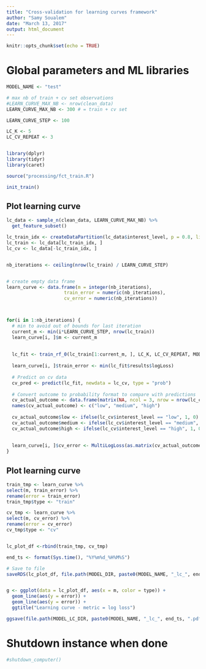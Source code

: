 ```yaml
---
title: "Cross-validation for learning curves framework"
author: "Samy Soualem"
date: "March 13, 2017"
output: html_document
---
```


```r
knitr::opts_chunk$set(echo = TRUE)
```


# Global parameters and ML libraries
```r
MODEL_NAME <- "test"

# max nb of train + cv set observations
#LEARN_CURVE_MAX_NB <- nrow(clean_data)
LEARN_CURVE_MAX_NB <- 300 # = train + cv set

LEARN_CURVE_STEP <- 100

LC_K <- 5
LC_CV_REPEAT <- 3


library(dplyr)
library(tidyr)
library(caret)

source("processing/fct_train.R")

init_train()
```

## Plot learning curve
```r

lc_data <- sample_n(clean_data, LEARN_CURVE_MAX_NB) %>% 
  get_feature_subset()

lc_train_idx <- createDataPartition(lc_data$interest_level, p = 0.8, list = FALSE)
lc_train <- lc_data[lc_train_idx, ]
lc_cv <- lc_data[-lc_train_idx, ]


nb_iterations <- ceiling(nrow(lc_train) / LEARN_CURVE_STEP)


# create empty data frame 
learn_curve <- data.frame(m = integer(nb_iterations),
                     train_error = numeric(nb_iterations),
                     cv_error = numeric(nb_iterations))



for(i in 1:nb_iterations) {
  # min to avoid out of bounds for last iteration
  current_m <- min(i*LEARN_CURVE_STEP, nrow(lc_train))
  learn_curve[i, ]$m <- current_m
  
  
  lc_fit <- train_rf_0(lc_train[1:current_m, ], LC_K, LC_CV_REPEAT, MODEL_NAME, save_model_rds = FALSE)
  
  learn_curve[i, ]$train_error <- min(lc_fit$results$logLoss)
  
  # Predict on cv data
  cv_pred <- predict(lc_fit, newdata = lc_cv, type = "prob")
  
  # Convert outcome to probability format to compare with predictions
  cv_actual_outcome <- data.frame(matrix(NA, ncol = 3, nrow = nrow(lc_cv)))
  names(cv_actual_outcome) <- c("low", "medium", "high")
  
  cv_actual_outcome$low <- ifelse(lc_cv$interest_level == "low", 1, 0)
  cv_actual_outcome$medium <- ifelse(lc_cv$interest_level == "medium", 1, 0)
  cv_actual_outcome$high <- ifelse(lc_cv$interest_level == "high", 1, 0)
    
  
  learn_curve[i, ]$cv_error <- MultiLogLoss(as.matrix(cv_actual_outcome), as.matrix(cv_pred))
}

```

## Plot learning curve
```r


train_tmp <- learn_curve %>%
select(m, train_error) %>%
rename(error = train_error)
train_tmp$type <- "train"

cv_tmp <- learn_curve %>%
select(m, cv_error) %>%
rename(error = cv_error)
cv_tmp$type <- "cv"


lc_plot_df <-rbind(train_tmp, cv_tmp)

end_ts <- format(Sys.time(), "%Y%m%d_%H%M%S")

# Save to file
saveRDS(lc_plot_df, file.path(MODEL_DIR, paste0(MODEL_NAME, "_lc_", end_ts, ".rds")))


g <- ggplot(data = lc_plot_df, aes(x = m, color = type)) +
  geom_line(aes(y = error)) +
  geom_line(aes(y = error)) +
  ggtitle("Learning curve - metric = log loss")

ggsave(file.path(MODEL_LC_DIR, paste0(MODEL_NAME, "_lc_", end_ts, ".pdf")))

```


# Shutdown instance when done
```r
#shutdown_computer()

```
